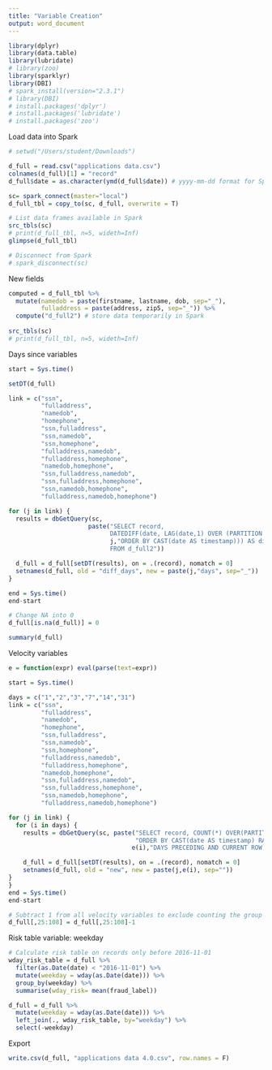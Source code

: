 ---
title: "Variable Creation"
output: word_document
---

```{r}
library(dplyr)
library(data.table)
library(lubridate)
# library(zoo)
library(sparklyr)
library(DBI)
# spark_install(version="2.3.1")
# library(DBI)
# install.packages('dplyr') 
# install.packages('lubridate') 
# install.packages('zoo') 

```

Load data into Spark
```{r}
# setwd("/Users/student/Downloads")

d_full = read.csv("applications data.csv")
colnames(d_full)[1] = "record"
d_full$date = as.character(ymd(d_full$date)) # yyyy-mm-dd format for Spark SQL

sc= spark_connect(master="local")
d_full_tbl = copy_to(sc, d_full, overwrite = T)

# List data frames available in Spark
src_tbls(sc)
# print(d_full_tbl, n=5, wideth=Inf)
glimpse(d_full_tbl)

# Disconnect from Spark
# spark_disconnect(sc)
```

New fields
```{r}
computed = d_full_tbl %>%
  mutate(namedob = paste(firstname, lastname, dob, sep="_"),
         fulladdress = paste(address, zip5, sep="_")) %>%
  compute("d_full2") # store data temporarily in Spark
 
src_tbls(sc)        
# print(d_full_tbl, n=5, wideth=Inf)

```

Days since variables
```{r}
start = Sys.time()

setDT(d_full)

link = c("ssn", 
         "fulladdress", 
         "namedob", 
         "homephone",
         "ssn,fulladdress", 
         "ssn,namedob", 
         "ssn,homephone", 
         "fulladdress,namedob", 
         "fulladdress,homephone", 
         "namedob,homephone",
         "ssn,fulladdress,namedob", 
         "ssn,fulladdress,homephone", 
         "ssn,namedob,homephone", 
         "fulladdress,namedob,homephone")

for (j in link) {
  results = dbGetQuery(sc, 
                      paste("SELECT record, 
                            DATEDIFF(date, LAG(date,1) OVER (PARTITION BY",
                            j,"ORDER BY CAST(date AS timestamp))) AS diff_days
                            FROM d_full2"))

  d_full = d_full[setDT(results), on = .(record), nomatch = 0]
  setnames(d_full, old = "diff_days", new = paste(j,"days", sep="_"))
}

end = Sys.time()
end-start

# Change NA into 0
d_full[is.na(d_full)] = 0

summary(d_full)
```

Velocity variables
```{r}

e = function(expr) eval(parse(text=expr))

start = Sys.time()

days = c("1","2","3","7","14","31")
link = c("ssn", 
         "fulladdress", 
         "namedob", 
         "homephone",
         "ssn,fulladdress", 
         "ssn,namedob", 
         "ssn,homephone", 
         "fulladdress,namedob", 
         "fulladdress,homephone", 
         "namedob,homephone",
         "ssn,fulladdress,namedob", 
         "ssn,fulladdress,homephone", 
         "ssn,namedob,homephone", 
         "fulladdress,namedob,homephone")

for (j in link) {
  for (i in days) {
    results = dbGetQuery(sc, paste("SELECT record, COUNT(*) OVER(PARTITION BY",j,
                                   "ORDER BY CAST(date AS timestamp) RANGE BETWEEN INTERVAL", 
                                  e(i),"DAYS PRECEDING AND CURRENT ROW) new FROM d_full2"))

    d_full = d_full[setDT(results), on = .(record), nomatch = 0]
    setnames(d_full, old = "new", new = paste(j,e(i), sep=""))
}
}
end = Sys.time()
end-start

# Subtract 1 from all velocity variables to exclude counting the group entity itself
d_full[,25:108] = d_full[,25:108]-1
```

Risk table variable: weekday
```{r}


# Calculate risk table on records only before 2016-11-01
wday_risk_table = d_full %>%
  filter(as.Date(date) < "2016-11-01") %>%
  mutate(weekday = wday(as.Date(date))) %>%
  group_by(weekday) %>%
  summarise(wday_risk= mean(fraud_label))

d_full = d_full %>%
  mutate(weekday = wday(as.Date(date))) %>%
  left_join(., wday_risk_table, by="weekday") %>%
  select(-weekday)
```

Export
```{r}
write.csv(d_full, "applications data 4.0.csv", row.names = F)
```

